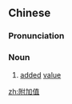 ==Chinese==
{{zh-forms|type=21}}

===Pronunciation===
{{zh-pron
|m=fùjiāzhí
|cat=n
}}

===Noun===
{{zh-noun}}

# {{lb|zh|economics}} [[added]] [[value]]

[[zh:附加值]]